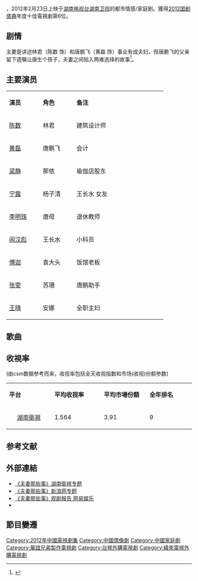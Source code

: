 {{电视节目信息框
| 颜色 = #FFCC00
| 名稱 = 夫妻那些事
| 原名 = Husband and Wife
| 别名 = 夫妻，夫妻那点事
| 圖片 = [[File:Husband_and_Wife_poster.jpg|200px]]
| 圖說 = 
| 分類 = 都市情感/家庭剧
| 原創者 = [[黄霁|黄霁]]
| 導演 = [[汪俊_(导演)|汪俊]]
| 編劇 = [[高蓉蓉|高蓉蓉]]、[[于力|于力]]、[[耿旭红|耿旭红]]
| 製片人 = [[王中军|王中军]]
| 攝像 = 
| 演出 = [[黄磊|黄磊]]、[[陈数|陈数]]
| 旁白 = 
| 主題曲 = [[陈楚生|陈楚生]]《爱情是否依然》
| 片尾曲 = [[陈楚生|陈楚生]] [[何洁|何洁]]《经过》
| 國家 = {{CHNML}}
| 語言 = [[汉语|汉语]][[普通话|普通话]]
| 季數 = 
| 集數 = 34
| 制作公司 = [[华谊兄弟|华谊兄弟]]
| 拍攝地 = 
| 每集長 = 45分钟
| 首播國家 = {{CHNML}}
| 電視網 = [[湖南卫视|湖南卫视]]
| 視頻制式 = 
| 音頻制式 = 
| 開始 = 2012年2月23日
| 結束 = 4月1日
| 先於 = 
| 後於 = 
| 相關劇集 = [[我爱男闺蜜|我爱男闺蜜]]<br>[[还是夫妻|还是夫妻]](夫妻那些事2)
| 官方網站 = 
| imdb_id = 5541614
}}

{{engname|《夫妻那些事》|Husband and Wife}}，2012年2月23日上映于[[湖南电视台|湖南电视台]][[湖南卫视|湖南卫视]]的都市情感/家庭剧。獲得[[2012国剧盛典|2012国剧盛典]]年度十佳電視劇第6位。

== 剧情 ==
主要是讲述林君（陈数 饰）和唐鹏飞（黄磊 饰）事业有成夫妇，但唐鹏飞的父亲留下遗嘱让唐生个孩子，夫妻之间陷入两难选择的故事<ref>{{Cite web|title=《夫妻那些事》网易专题|url=http://ent.163.com/special/fuqinadianshi/|accessdate=2013-05-10|archive-url=https://web.archive.org/web/20130425142811/http://ent.163.com/special/fuqinadianshi/|archive-date=2013-04-25|dead-url=no}}</ref>。

== 主要演员 ==
{|class="wikitable " width="65%"
|- style="background:cornflowerblue; color:white" align=center
|style="width:15%"|'''演员'''||style="width:15%"|'''角色'''||style="width:40%"|'''备注'''
|-
| [[陈数|陈数]] ||林君 || 建筑设计师
|-
| [[黄磊|黄磊]] || 唐鹏飞 || 会计
|-
| [[梁静_(演员)|梁静]] || 那依 || 瑜伽店股东
|- 
| [[宁露|宁露]] || 杨子清 || 王长水 女友
|- 
| [[李明珠_(演員)|李明珠]]|| 唐母 || 退休教师
|-
| [[闾汉彪|闾汉彪]] || 王长水 || 小科员
|-
| [[傅迦|傅迦]] || 袁大头 || 饭馆老板
|- 
| [[张雯|张雯]] || 苏珊 || 唐鹏助手
|-
| [[王晴_(藝人)|王晴]]|| 安娜 || 全职主妇
|}

== 歌曲 ==
{{Tracklist 
| collapsed = 
| headline =
| font_size = 
| total_length = 

| writing_credits =
| music_credits = 
| lyrics_credits = 
| arranger_credits = 
| extra_column = 演唱

| title1 = 《爱情是否依然》
| note1 = 主題曲
| music1 = 
| lyrics1 = 
| arranger1 = 
| extra1 =[[陈楚生|陈楚生]] 
 
| title2 = 《经过》
| note2 = 片尾曲
| music2 = 
| lyrics2 = 
| arranger2 = 
| extra2 =[[陈楚生|陈楚生]]、[[何洁|何洁]]

| title3 = 《如果这是爱》
| note3 = 插曲
| music3 = 
| lyrics3 = 
| arranger3 = 
| extra3 = [[阿悄|阿悄]]

| title4 = 《忧伤倒数》
| note4 = 插曲
| music4 =
| lyrics4 =
| arranger4 =
| extra4 =[[小昔米|小昔米]]
}}

== 收視率 ==
(由csm数据参考而来，收视率包括全天收视指数和市场(收视)份额参数)
{|class="wikitable" width="40%"
|- style="background:cornflowerblue; color:white" align=center
|style="width:10%"|'''平台'''||style="width:10%"|'''平均收视率'''||style="width:10%"|'''平均市場份額'''||style="width:10%"|'''全年排名'''
|-
|align=center|[[湖南衛視|湖南衛視]]||1.564 ||3.91||9
|}

==参考文献==
{{reflist}}

==外部連結==
*[http://www.hunantv.com/v/2012/fqnxs/ 《夫妻那些事》湖南衛視专题]{{Wayback|url=http://www.hunantv.com/v/2012/fqnxs/ |date=20130115194959 }}
*[http://ent.sina.com.cn/f/v/fuqnxshi/ 《夫妻那些事》新浪网专题]{{Wayback|url=http://ent.sina.com.cn/f/v/fuqnxshi/ |date=20130514084840 }}
*[http://ent.163.com/special/fuqinaxieshiguanju2/ 《夫妻那些事》观剧报告 网易娱乐]{{Wayback|url=http://ent.163.com/special/fuqinaxieshiguanju2/ |date=20131203041850 }}
*{{douban|6894265}}

== 節目變遷 ==
{{電視節目的變遷
|電視台={{flagicon|China}} [[湖南卫视|湖南卫视]] 金芒果独播剧场
|播放檔次=每天19:30<br />（周日至周四两集连播，周五、周六只播一集）
|上一節目=[[如意_(電視劇)|如意]]<br />（2012.01.29 -2012.02.22）
|節目名稱=夫妻那些事<br />（2012.02.23－2012.03.14）
|下一節目=[[守望的天空|守望的天空]]（2012.03.15－2012.04.01）
}}
{{電視節目的變遷
|電視台= {{flagicon|Taiwan}} [[愛爾達電視|愛爾達綜合台]]
|播放檔次= 每週一至週五 21:00 - 22:00
|節目名稱=夫妻那些事<br> （2012年10月1日 - 2012年10月29日）
|上一節目=[[後宮甄嬛傳_(電視劇)|後宮甄嬛傳]]<br>（週一至週五 20:00 - 22:00）<br /> （2012年8月13日 - 2012年10月8日）<br>10月1日起，縮短為20:00 - 21:00
|下一節目=待查
}}
{{電視節目的變遷
|電視台= {{flagicon|Taiwan}} [[台視主頻|台視主頻]]、[[台視HD台|台視HD台]]
|播放檔次= 每週一至週四 15:00 - 16:00
|節目名稱=夫妻那些事<br> （2014年11月5日 - 2015年1月1日）
|上一節目=[[金太狼的幸福生活|金太狼的幸福生活]]<br />（2014年8月27日－2014年11月4日）
|下一節目=[[活佛濟公2|活佛濟公Ⅱ]]<br />（2015年1月5日 - 2015年4月22日）
}}
{{電視節目的變遷
|電視台= {{flagicon|Taiwan}} [[緯來綜合台|緯來綜合台]]
|播放檔次= 每週一至週五 06:00 - 07:00
|節目名稱= 夫妻那些事<br>（台語版）<br/>（2015年11月4日 - 2015年12月21日）
|上一節目= [[老米家的婚事|老米家的婚事]]<br/>（2015年9月21日 - 2015年11月3日）
|下一節目= [[千金女賊|千金女賊]]<br>（台語版）<br/>（2015年12月22日 - 2016年2月16日）
}}
{{湖南卫视电视剧}}
{{央视八套电视剧}}
{{2012年中国省级卫视电视剧收视率排名}}
{{DEFAULTSORT:fu夫}}
[[Category:2012年中國電視劇集|Category:2012年中國電視劇集]]
[[Category:中國偶像劇|Category:中國偶像劇]]
[[Category:中國家庭劇|Category:中國家庭劇]]
[[Category:華誼兄弟製作電視劇|Category:華誼兄弟製作電視劇]]
[[Category:台視外購電視劇|Category:台視外購電視劇]]
[[Category:緯來電視外購電視劇|Category:緯來電視外購電視劇]]